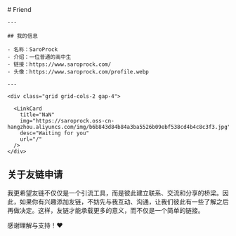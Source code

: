 
<BaseLayout title="Friend">
  <BaseCard title="Friend">
    # Friend

    ---

    ## 我的信息

    - 名称：SaroProck
    - 介绍：一位普通的高中生
    - 链接：https://www.saroprock.com/
    - 头像：https://www.saroprock.com/profile.webp

    ---

    <div class="grid grid-cols-2 gap-4">
    
      <LinkCard
        title="NaN"
        img="https://saroprock.oss-cn-hangzhou.aliyuncs.com/img/b6b843d84b84a3ba5526b09ebf538cd4b4c8c3f3.jpg"
        desc="Waiting for you"
        url="/"
      />
    </div>
  
  ## 关于友链申请

  我更希望友链不仅仅是一个引流工具，而是彼此建立联系、交流和分享的桥梁。因此，如果你有兴趣添加友链，不妨先与我互动、沟通，让我们彼此有一些了解之后再做决定。这样，友链才能承载更多的意义，而不仅是一个简单的链接。

  感谢理解与支持！❤️
  
  </BaseCard>
</BaseLayout>
